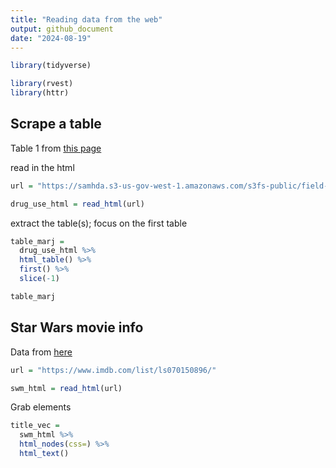 ```yaml
---
title: "Reading data from the web"
output: github_document
date: "2024-08-19"
---
```


```r
library(tidyverse)

library(rvest)
library(httr)
```

## Scrape a table

Table 1 from [this page](https://samhda.s3-us-gov-west-1.amazonaws.com/s3fs-public/field-uploads/2k15StateFiles/NSDUHsaeShortTermCHG2015.htm)

read in the html
```r
url = "https://samhda.s3-us-gov-west-1.amazonaws.com/s3fs-public/field-uploads/2k15StateFiles/NSDUHsaeShortTermCHG2015.htm"

drug_use_html = read_html(url)
```

extract the table(s); focus on the first table
```r
table_marj = 
  drug_use_html %>%
  html_table() %>%
  first() %>%
  slice(-1)

table_marj
```

## Star Wars movie info

Data from [here](https://www.imdb.com/list/ls070150896/)

```r
url = "https://www.imdb.com/list/ls070150896/"

swm_html = read_html(url)
```

Grab elements

```r
title_vec =
  swm_html %>% 
  html_nodes(css=) %>% 
  html_text()
```

